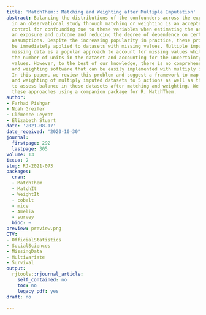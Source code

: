 ```yaml
---
title: 'MatchThem:: Matching and Weighting after Multiple Imputation'
abstract: Balancing the distributions of the confounders across the exposure levels
  in an observational study through matching or weighting is an accepted method to
  control for confounding due to these variables when estimating the association between
  an exposure and outcome and reducing the degree of dependence on certain modeling
  assumptions. Despite the increasing popularity in practice, these procedures cannot
  be immediately applied to datasets with missing values. Multiple imputation of the
  missing data is a popular approach to account for missing values while preserving
  the number of units in the dataset and accounting for the uncertainty in the missing
  values. However, to the best of our knowledge, there is no comprehensive matching
  and weighting software that can be easily implemented with multiply imputed datasets.
  In this paper, we review this problem and suggest a framework to map out the matching
  and weighting of multiply imputed datasets to 5 actions as well as the best practices
  to assess balance in these datasets after matching and weighting. We also illustrate
  these approaches using a companion package for R, MatchThem.
author:
- Farhad Pishgar
- Noah Greifer
- Clémence Leyrat
- Elizabeth Stuart
date: '2021-08-17'
date_received: '2020-10-30'
journal:
  firstpage: 292
  lastpage: 305
volume: 13
issue: 2
slug: RJ-2021-073
packages:
  cran:
  - MatchThem
  - MatchIt
  - WeightIt
  - cobalt
  - mice
  - Amelia
  - survey
  bioc: ~
preview: preview.png
CTV:
- OfficialStatistics
- SocialSciences
- MissingData
- Multivariate
- Survival
output:
  rjtools::rjournal_article:
    self_contained: no
    toc: no
    legacy_pdf: yes
draft: no

---
```

